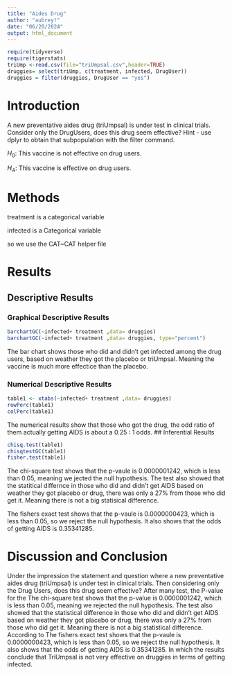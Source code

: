 ```yaml
---
title: "Aides Drug"
author: "aubrey!"
date: "06/20/2024"
output: html_document
---
```


```r
require(tidyverse)
require(tigerstats)
triUmp <-read.csv(file="triUmpsal.csv",header=TRUE)
druggies= select(triUmp, c(treatment, infected, DrugUser))
druggies = filter(druggies, DrugUser == "yes")
```

# Introduction

<!--In this section you explain what you are trying to show.  Where did the data come from?  What is the research or other question you are trying to answer?.  If you skimp in this section expect to be marked down in your grade. Paint a picture of the project a couple of paragraphs is expected!-->

A new  preventative aides drug (triUmpsal) is under test in clinical trials. Consider only the DrugUsers, does this drug seem effective?  Hint - use dplyr to obtain that subpopulation with the filter command.

$H_0$: This vaccine is not effective on drug users.

$H_A$: This vaccine is effective on drug users.

# Methods

<!--Decide on your methods:  use "variable analysis" or other appropriate descriptors.  Make sure to choose at least one graphical method and at least one numerical method. Discuss what data manipulations may be needed for example subsetting or other binning procedures and what sort of graphical displays and inferential tools will be used!-->

treatment is a categorical variable

infected is a Categorical variable

so we use the CAT~CAT helper file

# Results

<!--Divide this section into two sub-sections:  One for your descriptive  results and one for your inferential results.!-->

## Descriptive Results

### Graphical Descriptive Results

<!--Graphical results here.  Make sure to show your code.  Provide appropriate labels for axes, giving units if possible, and provide a good title for the graph, too.  Use the graphical results to describe the patterns if any that exist in the data as focused toward the research question. Bottom line is to explain the features of the graph that are relevant to conforming or departing to what is expected by your null hypothesis !--> 

```r
barchartGC(~infected+ treatment ,data= druggies)
barchartGC(~infected+ treatment ,data= druggies, type="percent")

```
The bar chart shows those who did and didn't get infected among the drug users, based on weather they got the placebo or triUmpsal. Meaning the vaccine is much more effectice than the placebo.


### Numerical Descriptive Results

<!--Numerical results go here. Use the numerical results to describe the patterns if any that exist in the data as focused toward the research question!-->
```r
table1 <- xtabs(~infected+ treatment ,data= druggies)
rowPerc(table1)
colPerc(table1)
```

The numerical results show that those who got the drug, the odd ratio of them actually getting AIDS is about a  0.25 : 1 odds.
## Inferential Results

<!--State hypothesis clearly.  Make sure your discussion of the inferential test covers all the aspects that the test output produces, such as test statistic, p-value etc.  Make a decision about the null hypothesis, explain the assumptions on which the selected test/procedure was based, and why the chosen procedure satisfys the assumptions and is appropriate to answer the research question!-->

```r
chisq.test(table1)
chisqtestGC(table1)
fisher.test(table1)
```

The chi-square test shows that the p-vaule is 0.0000001242, which is less than 0.05, meaning we jected the null hypothesis. The test also showed that the statitical differnce in those who did and didn't get AIDS based on weather they got placebo or drug, there was only a 27% from those who did get it. Meaning there is not a big statisical difference. 

The fishers exact test shows that the p-vaule is 0.0000000423, which is less than 0.05, so we reject the null hypothesis. It also shows that the odds of getting AIDS is 0.35341285.



# Discussion and Conclusion

<!--Discussion and conclusion here.  If you found a relationship be sure to consider whether the relationship occurs because one of the variavbles causes the other, or whether they perhasps are related for some other reason.  Watch the chapter 6 videos from the GeorgeTown videos collection.!-->

Under the impression the statement and question where a new  preventative aides drug (triUmpsal) is under test in clinical trials. Then considering only the Drug Users, does this drug seem effective?  After many test, the P-value for the The chi-square test shows that the p-value is 0.0000001242, which is less than 0.05, meaning we rejected the null hypothesis. The test also showed that the statistical difference in those who did and didn't get AIDS based on weather they got placebo or drug, there was only a 27% from those who did get it. Meaning there is not a big statistical difference. According to The fishers exact test shows that the p-vaule is 0.0000000423, which is less than 0.05, so we reject the null hypothesis. It also shows that the odds of getting AIDS is 0.35341285. In which the results conclude that TriUmpsal is not very effective on druggies in terms of getting infected.
